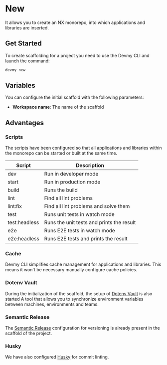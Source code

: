 # New

It allows you to create an NX monorepo, into which applications and libraries are inserted.

## Get Started

To create scaffolding for a project you need to use the Devmy CLI and launch the command:

```bash copy
devmy new
```

## Variables

You can configure the initial scaffold with the following parameters:

- **Workspace name**: The name of the scaffold

## Advantages

### Scripts

The scripts have been configured so that all applications and libraries within the monorepo can be started or built
at the same time.

| Script | Description |
| ---- | ---- |
| dev | Run in developer mode |
| start | Run in production mode |
| build | Runs the build |
| lint | Find all lint problems |
| lint:fix | Find all lint problems and solve them |
| test | Runs unit tests in watch mode |
| test:headless | Runs the unit tests and prints the result |
| e2e | Runs E2E tests in watch mode |
| e2e:headless | Runs E2E tests and prints the result |

### Cache

Devmy CLI simplifies cache management for applications and libraries. This means it won't be necessary
manually configure cache policies.

### Dotenv Vault

During the initialization of the scaffold, the setup of [Dotenv Vault](https://github.com/dotenv-org/dotenv-vault) is also started
A tool that allows you to synchronize environment variables between machines, environments and teams.

### Semantic Release

The [Semantic Release](https://github.com/semantic-release/semantic-release) configuration for versioning is already present in the scaffold
of the project.

### Husky

We have also configured [Husky](https://typicode.github.io/husky/) for commit linting.

